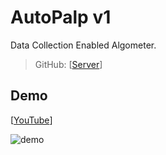 # AutoPalp v1

Data Collection Enabled Algometer.

> GitHub:
> [[Server](https://github.com/makinteractlab/AutoPalp-server)]

## Demo

[[YouTube](https://youtu.be/FSd1KUu1d40?si=FxYpzbRAUv_d467h)]

![demo](/img/autopalp1/demo.png)
